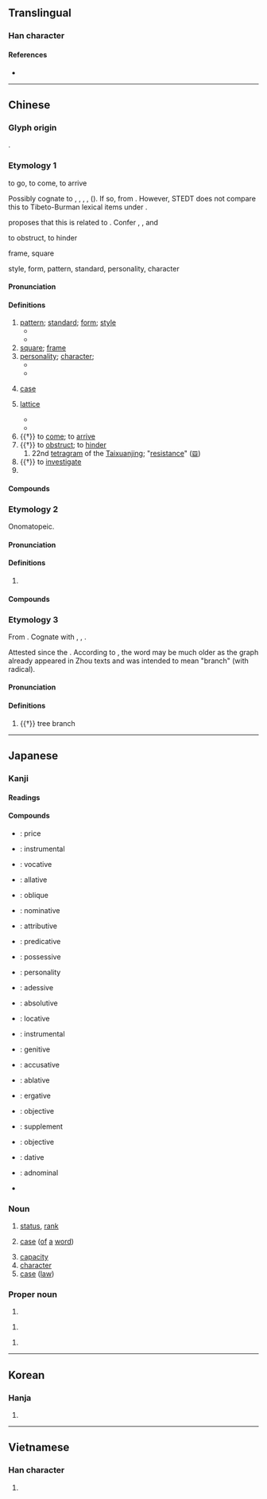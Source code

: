 {{character info}}
==Translingual==
{{stroke order|strokes=10}}

===Han character===
{{Han char|rn=75|rad=木|as=06|sn=10|four=|canj=DHER|ids=⿰木各}}

====References====
* {{Han ref|kx=0524.110|dkj=14749|dj=0912.130|hdz=21203.060|uh=683C|ud=26684|bh=AEE6|bd=44774}}

----

==Chinese==
{{zh-forms}}

===Glyph origin===
{{Han etyl}}
{{Han compound|木|t1=wood|各|ls=psc|c1=s|c2=p}}.

===Etymology 1===
;to go, to come, to arrive
Possibly cognate to {{cog|bo|འགྲོ་བ།||to go, walk, travel}}, {{m|bo|འགྲོ་བ་པོ||traveler}}, {{m|bo|འགྲོན་པ||to go, travel}}, {{m|bo|མགྲོན||guest}}, {{m|bo|མགྲོན་ཁང||inn}} ({{zh-ref|Geilich, 1994}}). If so, from {{der|zh|sit-pro|*grwat||to go through, to travel}}. However, STEDT does not compare this to Tibeto-Burman lexical items under {{m|sit-pro|*grwat}}.

{{zh-ref|Baxter (1992)}} proposes that this is related to {{och-l|路|road}}. Confer {{och-l|客|guest, visitor}}, {{och-l|旅|travel, lodge}}, and {{och-l|行|to go}}
;to obstruct, to hinder
{{rfe|zh}}

;frame, square
{{rfe|zh}}

;style, form, pattern, standard, personality, character
{{rfe|zh|Semantically derived from "square, frame" sense?}}

====Pronunciation====
{{zh-pron
|m=gé
|m-s=
|c=gaak3,gaak3-2
|c_note=gaak3-2 - "square"
|c-t=
|g=
|h=pfs=kak/kiet;gd=gag5/gêd5
|h_note=kak/gag5 - "square"; kiet/kiat/gêd5 - other senses (including "pattern", "personality")
|j=
|mb=gă̤
|md=gáh/gáik
|md_note=gáh - vernacular; gáik - literary
|mn=xm,qz,tw:keh/zz:keeh/xm,zz,tw:kek/qz:kiak
|mn_note=keh/keeh - vernacular; kek/kiak - literary
|mn-t=gêh4
|w=4kaq
|x=
|mc=y
|oc=y
|cat=n,v,pn
}}

====Definitions====
{{zh-hanzi}}

# [[pattern]]; [[standard]]; [[form]]; [[style]]
#* {{zh-usex|表格|table; form}}
#* {{zh-usex|規格|standard; norm}}
# [[square]]; [[frame]]
# [[personality]]; [[character]];
#* {{zh-usex|風格|personality; style}}
#* {{zh-usex|性格|temperament; nature}}
# {{lb|zh|grammar}} [[case]]
# {{lb|zh|mathematics}} [[lattice]]
#* {{zh-usex|網格|mesh; lattice}}
#* {{zh-usex|格子|checkers; lattice}}
# {{†}} to [[come]]; to [[arrive]]
# {{†}} to [[obstruct]]; to [[hinder]]
## 22nd [[tetragram]] of the [[Taixuanjing]]; "[[resistance]]" ([[𝌛]])
# {{†}} to [[investigate]]
# {{surname|zh}}

====Compounds====
{{zh-der|不拘一格|嚴格|不夠格|別具一格|價格|做格|優格|單位價格|品格|單格臨書|亞格拉|兩重人格|影格|保留價格|別創新格|升格|巴格達|內格:inessive case|入格:illative case|出格:elative case|感格|庫穆塔格|品格教育|合格賽|保證價格|三等九格|形格勢禁|引格|布格河|合格|主格:nominative case|定格|偏格|句格|不變價格|多重人格|布拉格|到岸價格|性格悲劇|列寧格勒|失格|僻格剌子|不合格|培格索斯|性格|品格清高|固定格式|及格|價格凍結|停格|國格|屍格|夠格|多重性格|國際人格|反常人格|公定價格|募格|九宮格|修辭格|李峪風格|破格|格高意遠|格殺|格瑞那達|方格紙|方格|格力|格古通今|扞格不通|格目|格別烏|獨具一格|格物|格式|格調|戰格|朗格的|炮格|格於環境|捲簾格|皮格|格斃|獨樹一格|批發價格|所有格|格開|格格|格致|格局|樣格:essive case|欠格:abessive case|拆字格|爾格|格度|爬格子|格子紙|架架格格|格眼|格扇|格老子的|空格兒|格子眼|格里曆|格磔|格於成例|格律|正格|扞格不入|格魯派|標格|格子|捌格|格登|眼格|真格的|格子布|治家格言|獨創一格|格物窮理|格地地|格詩|格範|格林童話|格外|格言|窗格|格喳|格林威治|新英格蘭|海格立斯|格樣|產地價格|格格不入|格正|格鬥|格陵蘭|格義|格磴兒|格物致知|格殺勿論|格心|格但斯克|書格|格登登|民族性格|文格|格牌|擺格|扞格|貝爾格勒|葉子格|鉤輈格磔|誠可格天|重置價格|華格納|筆格|體格檢查|轆轤格|頂格|考格|高格調|等值價格|英格蘭|超格|逾格|裁格|離格:ablative case|離格兒|騰格里湖|香格里拉|體格|自成一格|麗格海棠|聊備一格|降格|輝格黨|資格|說真格的|風格|蘇格蘭|規格|零售價格|雙重人格|降格以求|降格仿諷|表格|骨格|骨格不凡|詩格|色楞格河|賞格|膩格格|與格:dative case|格爾木|大格勒|古勒巴格|祁曼塔格|巴格艾日克|托格日尕孜|奧依托格拉克|英巴格|古江巴格|色格孜庫勒|薩依巴格|闊什塔格|巴格其|喀勒塔吐格曼|麻扎塔格|奪格:ablative case|所格|格林|乃則爾巴格|夏馬勒巴格|多來特巴格|亞瓦格|奎依巴格|吉格代加依|阿恰塔格|拜什吐格曼}}

===Etymology 2===
Onomatopeic.

====Pronunciation====
{{zh-pron
|m=gē
|c=gaak3
|cat=a
}}

====Definitions====
{{zh-hanzi}}

# {{n-g|An [[onomatopoeia]]}}

====Compounds====
{{zh-der|格登|格格:gēgē}}

===Etymology 3===
From {{der|zh|sit-pro|*s-ka(:)k||fork, branch, crotch}}. Cognate with {{cog|apt|á-'''ha'''||branch}}, {{cog|lus|kâk||fork of a tree}}, {{cog|my|အခက်||t=tree branch}}.

Attested since the {{w|Northern and Southern dynasties|Northern and Southern dynasties period}}. According to {{zh-ref|Schuessler (2007)}}, the word may be much older as the graph already appeared in Zhou texts and was intended to mean "branch" (with {{zh-l|*木}} radical).

====Pronunciation====
{{zh-pron
|m=gè
|c=gok3
|cat=a
}}

====Definitions====
{{zh-hanzi}}

# {{†}} tree branch
----

==Japanese==
===Kanji===
{{ja-kanji|rs=木06}}

====Readings====
{{ja-readings
|goon=きゃく
|kanon=かく
|kanyoon=こう
|kun=ただ-す, いた-る
}}

====Compounds====
* {{ja-r|価%格|か%かく}}: price
* {{ja-r|具%格|ぐ%かく}}: instrumental
* {{ja-r|呼%格|こ%かく}}: vocative
* {{ja-r|向%格|こう%かく}}: allative
* {{ja-r|斜%格|しゃ%かく}}: oblique
* {{ja-r|主%格|しゅ%かく}}: nominative
* {{ja-r|修%飾%格|しゅう%しょく%かく}}: attributive {{attention|ja|?}}
* {{ja-r|述%格|じゅっ%かく}}: predicative
* {{ja-r|所%有%格|しょ%ゆう%かく}}: possessive
* {{ja-r|人%格|じん%かく}}: personality
* {{ja-r|接%格|せっ%かく}}: adessive
* {{ja-r|絶%対%格|ぜっ%たい%かく}}: absolutive
* {{ja-r|前%置%格|ぜん%ち%かく}}: locative
* {{ja-r|造%格|ぞう%かく}}: instrumental
* {{ja-r|属%格|ぞっ%かく}}: genitive
* {{ja-r|対%格|たい%かく}}: accusative
* {{ja-r|奪%格|だっ%かく}}: ablative
* {{ja-r|能%格|のう%かく}}: ergative
* {{ja-r|賓%格|ひん%かく}}: objective
* {{ja-r|補%格|ほ%かく}}: supplement
* {{ja-r|目%的%格|もく%てき%かく}}: objective
* {{ja-r|与%格|よ%かく}}: dative
* {{ja-r|連%体%格|れん%たい%かく}}: adnominal
* {{ja-r|格%助%詞|かく%じょ%し}}
===Noun===
{{ja-kanjitab|かく|yomi=kanon}}
{{ja-noun|かく}}

# [[status]], [[rank]]
# {{lb|ja|grammar|sort=かく}} [[case]] ([[of]] [[a]] [[word]])
# [[capacity]]
# [[character]]
# [[case]] ([[law]])

===Proper noun===
{{ja-pos|proper|いたる}}

# {{given name|ja|male|sort=いたる}}

{{ja-pos|proper|かく}}

# {{given name|ja|male|sort=かく}}

{{ja-pos|proper|とおる}}

# {{given name|ja|male|sort=とおる}}

----

==Korean==

===Hanja===
{{ko-hanja|hangeul=[[격]], [[낙]]|eumhun=|rv=gyeok, nak|mr=kyŏk, nak|y=kyek, nak}}

# {{rfdef|ko|sort=木06}}

----

==Vietnamese==

===Han character===
{{vi-hantu|[[cách]], [[ghếch]]|rs=木06}}

# {{rfdef|vi|sort=木06}}